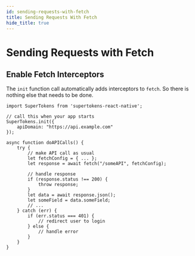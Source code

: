 ```yaml
---
id: sending-requests-with-fetch
title: Sending Requests With Fetch
hide_title: true
---
```



# Sending Requests with Fetch

## Enable Fetch Interceptors
The `init` function call automatically adds interceptors to `fetch`. So there is nothing else that needs to be done.

```tsx
import SuperTokens from 'supertokens-react-native';

// call this when your app starts
SuperTokens.init({
    apiDomain: "https://api.example.com"
});

async function doAPICalls() {
    try {
        // make API call as usual
        let fetchConfig = { ... };
        let response = await fetch("/someAPI", fetchConfig);

        // handle response
        if (response.status !== 200) {
            throw response;
        }
        let data = await response.json();
        let someField = data.someField;
        // ...
    } catch (err) {
        if (err.status === 401) {
            // redirect user to login
        } else {
            // handle error
        }
    }
}
```